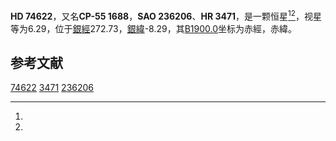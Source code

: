 {{Starbox begin
| name = HD 74622
}}
{{Starbox observe
| epoch = [[J2000.0|J2000.0]]
| constell = {{星座名待查}}<ref name=SIMBAD>{{cite web
 | url=http://simbad.u-strasbg.fr/simbad/sim-id?Ident=HR+3471
 | title=Pulsating variable Star
 | publisher=Centre de Données astronomiques de Strasbourg
 | work=SIMBAD
 | accessdate=2012-07-13
 | archive-date=2016-03-16
 | archive-url=https://web.archive.org/web/20160316195758/http://simbad.u-strasbg.fr/simbad/sim-id?Ident=HR+3471
 | dead-url=no
 }}</ref><ref name=DATA>{{cite web
 | url=http://vizier.u-strasbg.fr/viz-bin/VizieR-5?-out.add=.&-source=5050&-corr=PK=HR&-out.max=9999&HR=3471
 | title=VizieR Detailed Page
 | accessdate=2012-07-13
 | archive-date=2016-03-05
 | archive-url=https://web.archive.org/web/20160305101706/http://vizier.u-strasbg.fr/viz-bin/VizieR-5?-out.add=.&-source=5050&-corr=PK=HR&-out.max=9999&HR=3471
 | dead-url=no
 }}</ref>
| 星官 = 
| ra = {{RA|8|42|20.9}}<ref name=SIMBAD /><ref name=DATA />
| dec = {{DEC|-55|46|27}}<ref name=SIMBAD /><ref name=DATA />
| appmag_v = 6.29<ref name=SIMBAD /><ref name=DATA />
}}
{{Starbox character
| class = K2III<ref name=SIMBAD /><ref name=DATA />
| b-v = 1.18<ref name=SIMBAD /><ref name=DATA />
| u-b = 1.2<ref name=SIMBAD /><ref name=DATA />
| r-i = <ref name=SIMBAD /><ref name=DATA />
| variable = 
}}
{{Starbox astrometry
| radial_v = 1.2
| prop_mo_ra = 75
| parallax = 
| p_error = 
}}
{{Starbox catalog
| names =CP-55 1688，[[SAO星表|SAO]] 236206，[[HD星表|HD]] 74622，[[HR星表|HR]] 3471}}
{{Starbox reference |Simbad=HR+3471}}
{{Starbox end}}

'''HD 74622'''，又名'''CP-55 1688'''，'''SAO 236206'''、'''HR 3471'''，是一颗恒星<ref name=SIMBAD /><ref name=DATA />，视星等为6.29，位于[[銀道座標系|銀經]]272.73，[[銀道座標系|銀緯]]-8.29，其[[B1900.0|B1900.0]]坐标为赤經{{RA|8|39|43.3}}，赤緯{{DEC|-55|-8.29|57}}。

== 参考文献 ==
{{reflist}}

{{star-stub}}

[[Category:HD和HDE天體|74622]]
[[Category:HR天體|3471]]
[[Category:SAO天體|236206]]